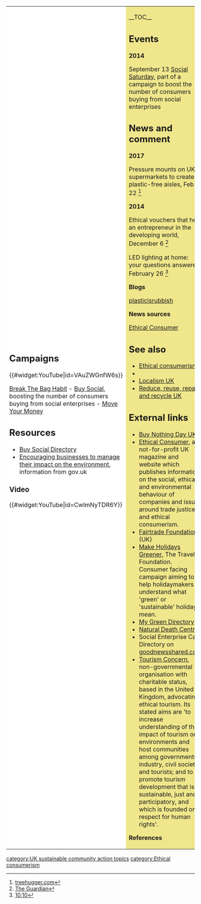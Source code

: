 {| cellpadding="8" cellspacing="0"
|- valign="top" 
| style="background:white" width="52%"|
{{PhotowantedCASwikiUK}}
{{topicl|[[United Kingdom]]|[[Ethical consumerism]]}} 

== Campaigns ==

{{#widget:YouTube|id=VAuZWGnfW6s}}

[http://www.breakthebaghabit.org.uk/ Break The Bag Habit] - [http://www.socialenterprise.org.uk/policy-campaigns/latest-campaigns/buy-social Buy Social], boosting the number of consumers buying from social enterprises - [http://moveyourmoney.org.uk/ Move Your Money]

== Resources ==
*[http://buysocialdirectory.org.uk/ Buy Social Directory]
*[https://www.gov.uk/government/policies/encouraging-businesses-to-manage-their-impact-on-the-environment Encouraging businesses to manage their impact on the environment], information from gov.uk

=== Video ===

{{#widget:YouTube|id=CwlmNyTDR6Y}}

| style="background:khaki" |

__TOC__

== Events ==

'''2014''' 

September 13 [http://www.socialenterprise.org.uk/policy-campaigns/latest-campaigns/social-saturday Social Saturday], part of a campaign to boost the number of consumers buying from social enterprises

== News and comment ==

'''2017'''

Pressure mounts on UK supermarkets to create plastic-free aisles, Feb 22 <ref>[http://www.treehugger.com/corporate-responsibility/pressure-uk-supermarkets-create-plastic-free-aisles.html treehugger.com]</ref>

'''2014''' 

Ethical vouchers that help an entrepreneur in the developing world, December 6 <ref>[http://www.theguardian.com/money/2014/dec/06/ethical-vouchers-entrepreneur-developing-world The Guardian]</ref>

LED lighting at home: your questions answered, February 26 <ref>[http://www.1010global.org/uk/2014/02/led-lighting-home-your-questions-answered 10:10]</ref>

'''Blogs'''

[http://plasticisrubbish.com/ plasticisrubbish]

'''News sources'''

[http://www.ethicalconsumer.org/latestnews.aspx Ethical Consumer]

== See also ==
*[[Ethical consumerism]]
*{{localtopicUK}}
*[[Localism UK]]
*[[Reduce, reuse, repair and recycle UK]]

== External links ==
*[http://www.buynothingday.co.uk Buy Nothing Day UK]
*[http://www.ethicalconsumer.org/ Ethical Consumer], a not-for-profit UK magazine and website which publishes information on the social, ethical and environmental behaviour of companies and issues around trade justice and ethical consumerism. {{W|Ethical Consumer}}
*[http://www.fairtrade.org.uk/ Fairtrade Foundation] (UK)
*[http://makeholidaysgreener.org.uk/ Make Holidays Greener], The Travel Foundation. Consumer facing campaign aiming to help holidaymakers understand what 'green' or 'sustainable' holidays mean.
*[http://www.mygreendirectory.info/ My  Green Directory]
*[http://www.naturaldeath.org.uk/ Natural Death Centre]
*Social Enterprise Cafe Directory on [http://goodnewsshared.com/2014/12/11/social-enterprise-cafe-directory/ goodnewsshared.com]
*[http://tourismconcern.org.uk/ Tourism Concern], non-governmental organisation with charitable status, based in the United Kingdom, advocating ethical tourism. Its stated aims are 'to increase understanding of the impact of tourism on environments and host communities among governments, industry, civil society and tourists; and to promote tourism development that is sustainable, just and participatory, and which is founded on a respect for human rights'. {{W|Tourism Concern}}


{{scaendmenu}}

'''References'''
{{Attrib sca ref|Green purchasing UK}}
<references/>
|}

[[category:UK sustainable community action topics]]
[[category:Ethical consumerism]]